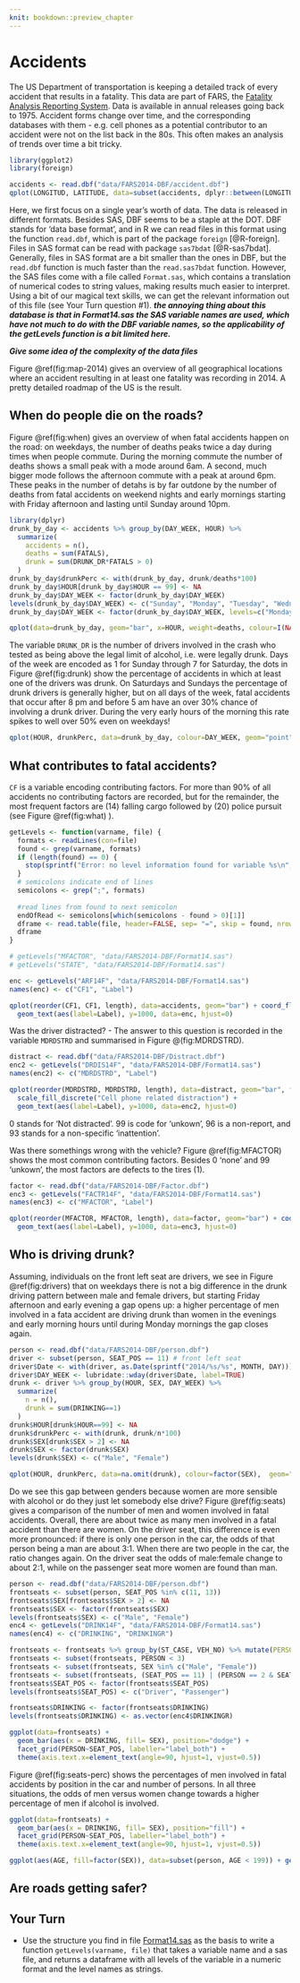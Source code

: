 ```yaml
---
knit: bookdown::preview_chapter
---
```


# Accidents

The US Department of transportation is keeping a detailed track of every accident that results in a fatality. This data are part of FARS, the [Fatality Analysis Reporting System](http://www.nhtsa.gov/FARS). Data is available in annual releases going back to 1975. 
Accident forms change over time, and the corresponding databases with them - e.g. cell phones as a potential contributor to an accident were not on the list back in the 80s. This often makes an analysis of trends over time a bit tricky. 

```r
library(ggplot2)
library(foreign)

accidents <- read.dbf("data/FARS2014-DBF/accident.dbf")
qplot(LONGITUD, LATITUDE, data=subset(accidents, dplyr::between(LONGITUD, -130, 0)), size=I(.5), alpha=I(0.5))
```

Here, we  first focus on a single year's worth of data. The data is released in different formats. Besides SAS, DBF seems to be a staple at the DOT. DBF stands for 'data base format', and in R we can read files in this format using the function ```read.dbf```, which is part of the package ```foreign``` [@R-foreign]. Files in SAS format can be read with package ```sas7bdat``` [@R-sas7bdat]. Generally, files in SAS format are a bit smaller than the ones in DBF, but the ```read.dbf``` function is much faster than the ```read.sas7bdat``` function. However, the SAS files come with a file called ```Format.sas```, which contains a translation of numerical codes to string values, making results much easier to interpret. Using a bit of our magical text skills, we can get the relevant information out of this file (see Your Turn question #1).
***the annoying thing about this database is that in Format14.sas the SAS variable names are used, which have not much to do with the DBF variable names, so the applicability of the getLevels function is a bit limited here. ***


***Give some idea of the complexity of the data files***

Figure \@ref(fig:map-2014) gives an overview of all geographical locations where an accident resulting in at least one fatality was recording in 2014. A pretty detailed roadmap of the US is the result.


## When do people die on the roads? 

Figure \@ref(fig:when) gives an overview of when fatal accidents happen on the road: on weekdays, the number of deaths peaks twice a day during times when people commute. During the morning commute the number of deaths shows a small peak with a mode around 6am. A second, much bigger mode follows the afternoon commute with a peak at around 6pm. These peaks in the number of detahs is by far outdone by the number of deaths from fatal accidents on weekend nights and early mornings starting with Friday afternoon and lasting until Sunday around 10pm. 

```r
library(dplyr)
drunk_by_day <- accidents %>% group_by(DAY_WEEK, HOUR) %>% 
  summarize(
    accidents = n(),
    deaths = sum(FATALS),
    drunk = sum(DRUNK_DR*FATALS > 0)
  )
drunk_by_day$drunkPerc <- with(drunk_by_day, drunk/deaths*100)
drunk_by_day$HOUR[drunk_by_day$HOUR == 99] <- NA
drunk_by_day$DAY_WEEK <- factor(drunk_by_day$DAY_WEEK)
levels(drunk_by_day$DAY_WEEK) <- c("Sunday", "Monday", "Tuesday", "Wednesday", "Thursday", "Friday", "Saturday")
drunk_by_day$DAY_WEEK <- factor(drunk_by_day$DAY_WEEK, levels=c("Monday", "Tuesday", "Wednesday", "Thursday", "Friday", "Saturday", "Sunday"))

qplot(data=drunk_by_day, geom="bar", x=HOUR, weight=deaths, colour=I(NA)) + facet_wrap(~DAY_WEEK, ncol=4)
```


The variable ```DRUNK_DR``` is the number of drivers involved in the crash who tested as being above the legal limit of alcohol, i.e. were legally drunk. 
Days of the week are encoded as 1 for Sunday through 7 for Saturday, the dots in Figure \@ref(fig:drunk) show the percentage of accidents in which at least one of the drivers was drunk. On Saturdays and Sundays the percentage of drunk drivers is generally higher, but on all days of the week, fatal accidents that occur after 8 pm and before 5 am have an over 30% chance of involving a drunk driver. During the very early hours of the morning this rate spikes to well over 50% even on weekdays!

```r

qplot(HOUR, drunkPerc, data=drunk_by_day, colour=DAY_WEEK, geom="point", group=DAY_WEEK) + theme_bw() + geom_smooth(se=FALSE)
```

## What contributes to fatal accidents?

```CF``` is a variable encoding contributing factors. For more than 90% of all accidents no contributing factors are recorded, but for the remainder, the most frequent factors are (14) falling cargo followed by (20) police pursuit (see Figure \@ref(fig:what) ).

```r
getLevels <- function(varname, file) {
  formats <- readLines(con=file)
  found <- grep(varname, formats)
  if (length(found) == 0) {
    stop(sprintf("Error: no level information found for variable %s\n", varname))
  }
  # semicolons indicate end of lines
  semicolons <- grep(";", formats)
  
  #read lines from found to next semicolon
  endOfRead <- semicolons[which(semicolons - found > 0)[1]]
  dframe <- read.table(file, header=FALSE, sep= "=", skip = found, nrows=endOfRead-found-1)
  dframe
}

# getLevels("MFACTOR", "data/FARS2014-DBF/Format14.sas")
# getLevels("STATE", "data/FARS2014-DBF/Format14.sas")
```

```r
enc <- getLevels("ARF14F", "data/FARS2014-DBF/Format14.sas")
names(enc) <- c("CF1", "Label")

qplot(reorder(CF1, CF1, length), data=accidents, geom="bar") + coord_flip() + 
  geom_text(aes(label=Label), y=1000, data=enc, hjust=0)

```

Was the driver distracted? - The answer to this question is recorded in the variable ```MDRDSTRD``` and summarised in Figure @\ref(fig:MDRDSTRD).

```r
distract <- read.dbf("data/FARS2014-DBF/Distract.dbf")
enc2 <- getLevels("DRDIS14F", "data/FARS2014-DBF/Format14.sas")
names(enc2) <- c("MDRDSTRD", "Label")

qplot(reorder(MDRDSTRD, MDRDSTRD, length), data=distract, geom="bar", fill=MDRDSTRD %in% c("05","06","15")) + coord_flip() + 
  scale_fill_discrete("Cell phone related distraction") + 
  geom_text(aes(label=Label), y=1000, data=enc2, hjust=0)
```

0 stands for 'Not distracted'. 99 is code for 'unkown',
96 is a non-report, and 93 stands for a non-specific 'inattention'.

Was there somethings wrong with the vehicle? Figure \@ref(fig:MFACTOR) shows the most common contributing factors. Besides 0 'none' and 99 'unkown', the most factors are defects to the tires (1). 

```r
factor <- read.dbf("data/FARS2014-DBF/Factor.dbf")
enc3 <- getLevels("FACTR14F", "data/FARS2014-DBF/Format14.sas")
names(enc3) <- c("MFACTOR", "Label")

qplot(reorder(MFACTOR, MFACTOR, length), data=factor, geom="bar") + coord_flip() +
  geom_text(aes(label=Label), y=1000, data=enc3, hjust=0)
```


## Who is driving drunk?

Assuming, individuals on the front left seat are drivers, we see in Figure \@ref(fig:drivers) that on weekdays there is not a big difference in the drunk driving pattern between male and female drivers, but starting Friday afternoon and early evening a gap opens up: a higher percentage of men involved in a fata accident are driving drunk than women in the evenings and early morning hours until during Monday mornings the gap closes again.
```r
person <- read.dbf("data/FARS2014-DBF/person.dbf")
driver <- subset(person, SEAT_POS == 11) # front left seat
driver$Date <- with(driver, as.Date(sprintf("2014/%s/%s", MONTH, DAY)))
driver$DAY_WEEK <- lubridate::wday(driver$Date, label=TRUE)
drunk <- driver %>% group_by(HOUR, SEX, DAY_WEEK) %>%
  summarize(
    n = n(),
    drunk = sum(DRINKING==1)
  )
drunk$HOUR[drunk$HOUR==99] <- NA
drunk$drunkPerc <- with(drunk, drunk/n*100)
drunk$SEX[drunk$SEX > 2] <- NA
drunk$SEX <- factor(drunk$SEX)
levels(drunk$SEX) <- c("Male", "Female")

qplot(HOUR, drunkPerc, data=na.omit(drunk), colour=factor(SEX),  geom="point", group=interaction(SEX, DAY_WEEK)) + theme_bw() + geom_smooth(se=FALSE) + facet_wrap(~DAY_WEEK)
```

Do we see this gap between genders because women are more sensible with alcohol or do they just let somebody else drive?
Figure \@ref(fig:seats) gives a comparison of the number of men and women involved in fatal accidents. Overall, there are about twice as many men involved in a fatal accident than there are women. On the driver seat, this difference is even more pronounced: if there is only one person in the car, the odds of that person being a man are about 3:1. When there are two people in the car, the ratio changes again. On the driver seat the odds of male:female change to about 2:1, while on the passenger seat more women are found than man.  

```r
person <- read.dbf("data/FARS2014-DBF/person.dbf")
frontseats <- subset(person, SEAT_POS %in% c(11, 13))
frontseats$SEX[frontseats$SEX > 2] <- NA
frontseats$SEX <- factor(frontseats$SEX)
levels(frontseats$SEX) <- c("Male", "Female")
enc4 <- getLevels("DRINK14F", "data/FARS2014-DBF/Format14.sas")
names(enc4) <- c("DRINKING", "DRINKINGR")

frontseats <- frontseats %>% group_by(ST_CASE, VEH_NO) %>% mutate(PERSON=n())
frontseats <- subset(frontseats, PERSON < 3)
frontseats <- subset(frontseats, SEX %in% c("Male", "Female"))
frontseats <- subset(frontseats, (SEAT_POS == 11) | (PERSON == 2 & SEAT_POS ==13) )
frontseats$SEAT_POS <- factor(frontseats$SEAT_POS)
levels(frontseats$SEAT_POS) <- c("Driver", "Passenger")

frontseats$DRINKING <- factor(frontseats$DRINKING)
levels(frontseats$DRINKING) <- as.vector(enc4$DRINKINGR)

ggplot(data=frontseats) +
  geom_bar(aes(x = DRINKING, fill= SEX), position="dodge") + 
  facet_grid(PERSON~SEAT_POS, labeller="label_both") +
  theme(axis.text.x=element_text(angle=90, hjust=1, vjust=0.5))
```


Figure \@ref(fig:seats-perc) shows the percentages of men involved in fatal accidents by position in the car and number of persons. In all three situations, the odds of men versus women change towards a higher percentage of men if alcohol is involved.

```r
ggplot(data=frontseats) +
  geom_bar(aes(x = DRINKING, fill= SEX), position="fill") + 
  facet_grid(PERSON~SEAT_POS, labeller="label_both") +
  theme(axis.text.x=element_text(angle=90, hjust=1, vjust=0.5))
```

```r
ggplot(aes(AGE, fill=factor(SEX)), data=subset(person, AGE < 199)) + geom_histogram(position="fill", binwidth=1)
```

## Are roads getting safer?

## Your Turn

+ Use the structure you find in file [Format14.sas](data/FARS2014-DBF/Format14.sas) as the basis to write a function ```getLevels(varname, file)``` that takes a variable name and a sas file, and returns a dataframe with all levels of the variable in a numeric format and the level names as strings. 




